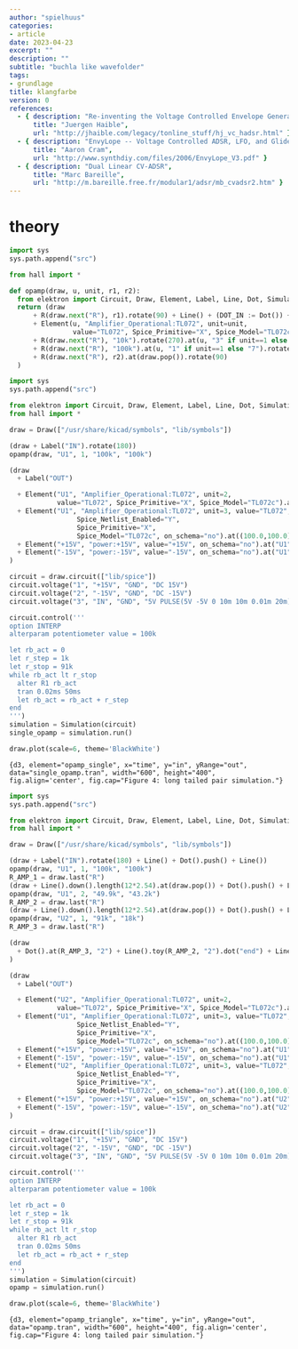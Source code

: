 ```yaml
---
author: "spielhuus"
categories:
- article
date: 2023-04-23
excerpt: ""
description: ""
subtitle: "buchla like wavefolder"
tags:
- grundlage
title: klangfarbe
version: 0
references: 
  - { description: "Re-inventing the Voltage Controlled Envelope Generator",
      title: "Juergen Haible",
      url: "http://jhaible.com/legacy/tonline_stuff/hj_vc_hadsr.html" }
  - { description: "EnvyLope -- Voltage Controlled ADSR, LFO, and Glide",
      title: "Aaron Cram",
      url: "http://www.synthdiy.com/files/2006/EnvyLope_V3.pdf" }
  - { description: "Dual Linear CV-ADSR",
      title: "Marc Bareille",
      url: "http://m.bareille.free.fr/modular1/adsr/mb_cvadsr2.htm" }
---
```


# theory

```python
import sys
sys.path.append("src")

from hall import *

def opamp(draw, u, unit, r1, r2): 
  from elektron import Circuit, Draw, Element, Label, Line, Dot, Simulation, R, Gnd, Power
  return (draw
      + R(draw.next("R"), r1).rotate(90) + Line() + (DOT_IN := Dot()) + Line().down().length(5*2.54) + Line()
      + Element(u, "Amplifier_Operational:TL072", unit=unit, 
                value="TL072", Spice_Primitive="X", Spice_Model="TL072c").anchor(2 if unit==1 else 6).mirror('x')
      + R(draw.next("R"), "10k").rotate(270).at(u, "3" if unit==1 else "5").label("south") + Gnd()
      + R(draw.next("R"), "100k").at(u, "1" if unit==1 else "7").rotate(90) + Line().toy(DOT_IN) + Dot().push() + Line().tox(DOT_IN)
      + R(draw.next("R"), r2).at(draw.pop()).rotate(90)
  )
```


```python
import sys
sys.path.append("src")

from elektron import Circuit, Draw, Element, Label, Line, Dot, Simulation, R, Gnd, Power
from hall import *

draw = Draw(["/usr/share/kicad/symbols", "lib/symbols"])

(draw + Label("IN").rotate(180))
opamp(draw, "U1", 1, "100k", "100k")

(draw 
  + Label("OUT")

  + Element("U1", "Amplifier_Operational:TL072", unit=2, 
            value="TL072", Spice_Primitive="X", Spice_Model="TL072c").at((80.0,80.0))
  + Element("U1", "Amplifier_Operational:TL072", unit=3, value="TL072",
                 Spice_Netlist_Enabled="Y",
                 Spice_Primitive="X",
                 Spice_Model="TL072c", on_schema="no").at((100.0,100.0))
  + Element("+15V", "power:+15V", value="+15V", on_schema="no").at("U1", "8")
  + Element("-15V", "power:-15V", value="-15V", on_schema="no").at("U1", "4")
)

circuit = draw.circuit(["lib/spice"])
circuit.voltage("1", "+15V", "GND", "DC 15V")
circuit.voltage("2", "-15V", "GND", "DC -15V")
circuit.voltage("3", "IN", "GND", "5V PULSE(5V -5V 0 10m 10m 0.01m 20m)")

circuit.control('''
option INTERP
alterparam potentiometer value = 100k

let rb_act = 0
let r_step = 1k
let r_stop = 91k
while rb_act lt r_stop
  alter R1 rb_act
  tran 0.02ms 50ms
  let rb_act = rb_act + r_step
end
''')
simulation = Simulation(circuit)
single_opamp = simulation.run()

draw.plot(scale=6, theme='BlackWhite')
```
```{d3, element="opamp_single", x="time", y="in", yRange="out", data="single_opamp.tran", width="600", height="400", fig.align='center', fig.cap="Figure 4: long tailed pair simulation."}```


```python
import sys
sys.path.append("src")

from elektron import Circuit, Draw, Element, Label, Line, Dot, Simulation, R, Gnd, Power
from hall import *

draw = Draw(["/usr/share/kicad/symbols", "lib/symbols"])

(draw + Label("IN").rotate(180) + Line() + Dot().push() + Line())
opamp(draw, "U1", 1, "100k", "100k")
R_AMP_1 = draw.last("R")
(draw + Line().down().length(12*2.54).at(draw.pop()) + Dot().push() + Line())
opamp(draw, "U1", 2, "49.9k", "43.2k")
R_AMP_2 = draw.last("R")
(draw + Line().down().length(12*2.54).at(draw.pop()) + Dot().push() + Line())
opamp(draw, "U2", 1, "91k", "18k")
R_AMP_3 = draw.last("R")

(draw
  + Dot().at(R_AMP_3, "2") + Line().toy(R_AMP_2, "2").dot("end") + Line().toy(R_AMP_1, "2").dot("end")
)

(draw 
  + Label("OUT")

  + Element("U2", "Amplifier_Operational:TL072", unit=2, 
            value="TL072", Spice_Primitive="X", Spice_Model="TL072c").at((140.0,80.0))
  + Element("U1", "Amplifier_Operational:TL072", unit=3, value="TL072",
                 Spice_Netlist_Enabled="Y",
                 Spice_Primitive="X",
                 Spice_Model="TL072c", on_schema="no").at((100.0,100.0))
  + Element("+15V", "power:+15V", value="+15V", on_schema="no").at("U1", "8")
  + Element("-15V", "power:-15V", value="-15V", on_schema="no").at("U1", "4")
  + Element("U2", "Amplifier_Operational:TL072", unit=3, value="TL072",
                 Spice_Netlist_Enabled="Y",
                 Spice_Primitive="X",
                 Spice_Model="TL072c", on_schema="no").at((100.0,100.0))
  + Element("+15V", "power:+15V", value="+15V", on_schema="no").at("U2", "8")
  + Element("-15V", "power:-15V", value="-15V", on_schema="no").at("U2", "4")
)

circuit = draw.circuit(["lib/spice"])
circuit.voltage("1", "+15V", "GND", "DC 15V")
circuit.voltage("2", "-15V", "GND", "DC -15V")
circuit.voltage("3", "IN", "GND", "5V PULSE(5V -5V 0 10m 10m 0.01m 20m)")

circuit.control('''
option INTERP
alterparam potentiometer value = 100k

let rb_act = 0
let r_step = 1k
let r_stop = 91k
while rb_act lt r_stop
  alter R1 rb_act
  tran 0.02ms 50ms
  let rb_act = rb_act + r_step
end
''')
simulation = Simulation(circuit)
opamp = simulation.run()

draw.plot(scale=6, theme='BlackWhite')
```
```{d3, element="opamp_triangle", x="time", y="in", yRange="out", data="opamp.tran", width="600", height="400", fig.align='center', fig.cap="Figure 4: long tailed pair simulation."}```

